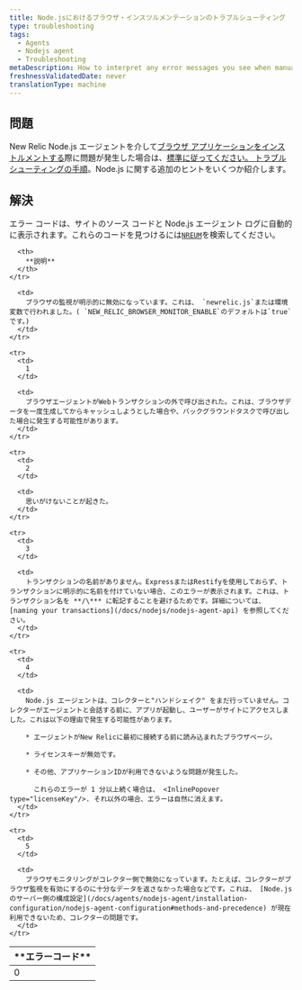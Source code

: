 ```yaml
---
title: Node.jsにおけるブラウザ・インスツルメンテーションのトラブルシューティング
type: troubleshooting
tags:
  - Agents
  - Nodejs agent
  - Troubleshooting
metaDescription: How to interpret any error messages you see when manually inserting the browser agent with New Relic's Node.js agent.
freshnessValidatedDate: never
translationType: machine
---
```


## 問題

New Relic Node.js エージェントを介して[ブラウザ アプリケーションをインストルメントする](/docs/nodejs/page-load-timing-in-nodejs)際に問題が発生した場合は、[標準に従ってください。 <InlinePopover type="browser"/>トラブルシューティングの手順](/docs/new-relic-browser/troubleshooting-page-view-monitoring)。Node.js に関する追加のヒントをいくつか紹介します。

## 解決

エラー コードは、サイトのソース コードと Node.js エージェント ログに自動的に表示されます。これらのコードを見つけるには[`NREUM`](/docs/new-relic-browser/troubleshooting-page-view-monitoring#javascript)を検索してください。

<table>
  <thead>
    <tr>
      <th width={100}>
        **エラーコード**
      </th>

      <th>
        **説明**
      </th>
    </tr>
  </thead>

  <tbody>
    <tr>
      <td>
        0
      </td>

      <td>
        ブラウザの監視が明示的に無効になっています。これは、 `newrelic.js`または環境変数で行われました。( `NEW_RELIC_BROWSER_MONITOR_ENABLE`のデフォルトは`true`です。)
      </td>
    </tr>

    <tr>
      <td>
        1
      </td>

      <td>
        ブラウザエージェントがWebトランザクションの外で呼び出された。これは、ブラウザデータを一度生成してからキャッシュしようとした場合や、バックグラウンドタスクで呼び出した場合に発生する可能性があります。
      </td>
    </tr>

    <tr>
      <td>
        2
      </td>

      <td>
        思いがけないことが起きた。
      </td>
    </tr>

    <tr>
      <td>
        3
      </td>

      <td>
        トランザクションの名前がありません。ExpressまたはRestifyを使用しておらず、トランザクションに明示的に名前を付けていない場合、このエラーが表示されます。これは、トランザクション名を **/\*** に転記することを避けるためです。詳細については、 [naming your transactions](/docs/nodejs/nodejs-agent-api) を参照してください。
      </td>
    </tr>

    <tr>
      <td>
        4
      </td>

      <td>
        Node.js エージェントは、コレクターと"ハンドシェイク" をまだ行っていません。コレクターがエージェントと会話する前に、アプリが起動し、ユーザーがサイトにアクセスしました。これは以下の理由で発生する可能性があります。

        * エージェントがNew Relicに最初に接続する前に読み込まれたブラウザページ。

        * ライセンスキーが無効です。

        * その他、アプリケーションIDが利用できないような問題が発生した。

          これらのエラーが 1 分以上続く場合は、 <InlinePopover type="licenseKey"/>. それ以外の場合、エラーは自然に消えます。
      </td>
    </tr>

    <tr>
      <td>
        5
      </td>

      <td>
        ブラウザモニタリングがコレクター側で無効になっています。たとえば、コレクターがブラウザ監視を有効にするのに十分なデータを返さなかった場合などです。これは、 [Node.jsのサーバー側の構成設定](/docs/agents/nodejs-agent/installation-configuration/nodejs-agent-configuration#methods-and-precedence) が現在利用できないため、コレクターの問題です。
      </td>
    </tr>
  </tbody>
</table>